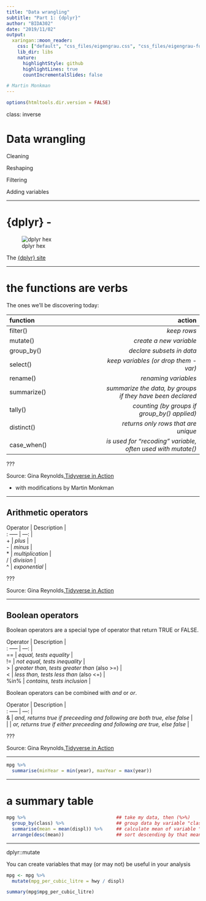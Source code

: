 ```yaml
---
title: "Data wrangling"
subtitle: "Part 1: {dplyr}"
author: "BIDA302"
date: "2019/11/02"
output:
  xaringan::moon_reader:
    css: ["default", "css_files/eigengrau.css", "css_files/eigengrau-fonts.css"]    
    lib_dir: libs
    nature:
      highlightStyle: github
      highlightLines: true
      countIncrementalSlides: false

# Martin Monkman
---
```



```r
options(htmltools.dir.version = FALSE)
```

class: inverse

# Data wrangling

Cleaning

Reshaping

Filtering

Adding variables

---


# {dplyr} -

![dplyr hex](../img/dplyr_400.png)

The [{dplyr} site](https://dplyr.tidyverse.org/index.html)


---


# the functions are verbs

The ones we'll be discovering today:

|function |action |
| :--- | ---: |
| filter()    | *keep rows*|
| mutate()    | *create a new variable*|
| group_by()  | *declare subsets in data*|
| select()    | *keep variables (or drop them -var)*|
| rename()    | *renaming variables*|
| summarize() | *summarize the data, by groups if they have been declared*|
| tally()     | *counting (by groups if group_by() applied)*|
| distinct()  | *returns only rows that are unique*| 
| case_when() | *is used for "recoding" variable, often used with mutate()*|


???

Source: Gina Reynolds,[Tidyverse in Action](https://github.com/EvaMaeRey/tidyverse_in_action)

* with modifications by Martin Monkman

---

## Arithmetic operators

| Operator | Description |
| : ----- | ---: |
| + | *plus* |
| - | *minus* |
| \* | *multiplication*  |
| / | *division* |
| ^ | *exponential* |

???

Source: Gina Reynolds,[Tidyverse in Action](https://github.com/EvaMaeRey/tidyverse_in_action)


---

## Boolean operators

Boolean operators are a special type of operator that return TRUE or FALSE.  

| Operator | Description |
| : ----- | ---: |
| == | *equal, tests equality* |
| != | *not equal, tests inequality* |
| \> | *greater than, tests greater than* (also >=) |
| < | *less than, tests less than* (also <=) |
| %in% | *contains, tests inclusion* |


Boolean operators can be combined with *and* or *or*.  

| Operator | Description |
| : ----- | ---: |
| & | *and, returns true if preceeding and following are both true, else false* |
| &#124;  | *or, returns true if either preceeding and following are true, else false* |


???

Source: Gina Reynolds,[Tidyverse in Action](https://github.com/EvaMaeRey/tidyverse_in_action)

---



```r
mpg %>%
  summarise(minYear = min(year), maxYear = max(year))

```


---

# a summary table

```r
mpg %>%                                 ## take my data, then (%>%)
  group_by(class) %>%                   ## group data by variable "class", then
  summarise(mean = mean(displ)) %>%     ## calculate mean of variable "displ" for each, then
  arrange(desc(mean))                   ## sort descending by that mean (ascending is simply "arrange(mean)")
```



---

dplyr::mutate

You can create variables that may (or may not) be useful in your analysis


```r

mpg <- mpg %>%
  mutate(mpg_per_cubic_litre = hwy / displ)

summary(mpg$mpg_per_cubic_litre)
```


